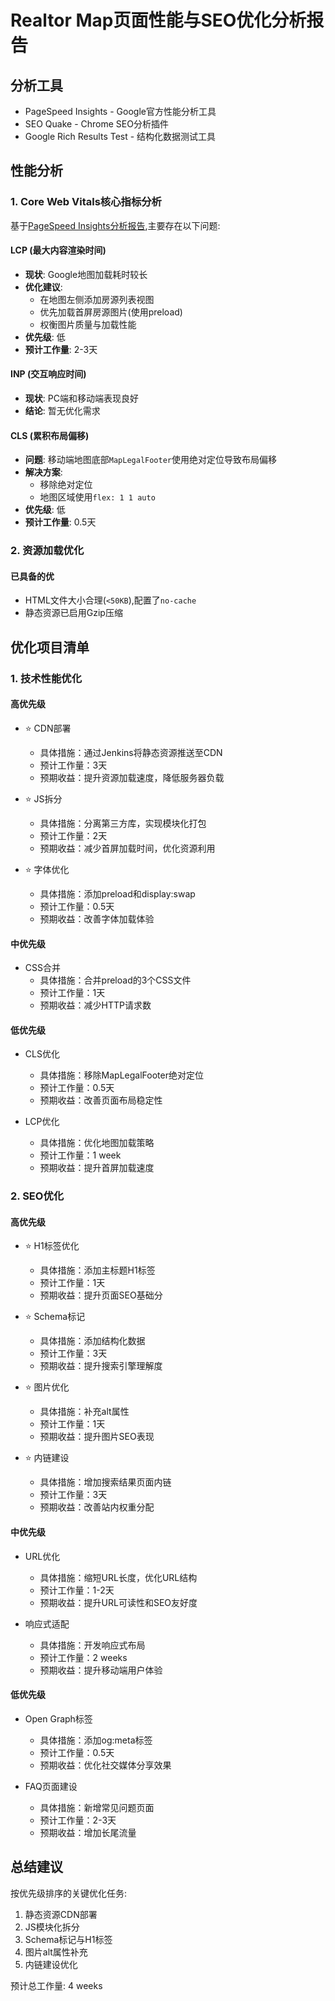 # Realtor Map页面性能与SEO优化分析报告

## 分析工具

- PageSpeed Insights - Google官方性能分析工具
- SEO Quake - Chrome SEO分析插件 
- Google Rich Results Test - 结构化数据测试工具

## 性能分析

### 1. Core Web Vitals核心指标分析

基于[PageSpeed Insights分析报告](https://pagespeed.web.dev/analysis/https-www-realtor-ca-map/du7wygetx0?form_factor=desktop),主要存在以下问题:

#### LCP (最大内容渲染时间)
- **现状**: Google地图加载耗时较长
- **优化建议**: 
  - 在地图左侧添加房源列表视图
  - 优先加载首屏房源图片(使用preload)
  - 权衡图片质量与加载性能
- **优先级**: 低
- **预计工作量**: 2-3天

#### INP (交互响应时间)
- **现状**: PC端和移动端表现良好
- **结论**: 暂无优化需求

#### CLS (累积布局偏移)
- **问题**: 移动端地图底部`MapLegalFooter`使用绝对定位导致布局偏移
- **解决方案**: 
  - 移除绝对定位
  - 地图区域使用`flex: 1 1 auto`
- **优先级**: 低
- **预计工作量**: 0.5天

### 2. 资源加载优化

#### 已具备的优
- HTML文件大小合理(`<50KB`),配置了`no-cache`
- 静态资源已启用Gzip压缩

## 优化项目清单

### 1. 技术性能优化

#### 高优先级
- ⭐ CDN部署
  - 具体措施：通过Jenkins将静态资源推送至CDN
  - 预计工作量：3天
  - 预期收益：提升资源加载速度，降低服务器负载

- ⭐ JS拆分
  - 具体措施：分离第三方库，实现模块化打包
  - 预计工作量：2天
  - 预期收益：减少首屏加载时间，优化资源利用

- ⭐ 字体优化
  - 具体措施：添加preload和display:swap
  - 预计工作量：0.5天
  - 预期收益：改善字体加载体验

#### 中优先级
- CSS合并
  - 具体措施：合并preload的3个CSS文件
  - 预计工作量：1天
  - 预期收益：减少HTTP请求数

#### 低优先级
- CLS优化
  - 具体措施：移除MapLegalFooter绝对定位
  - 预计工作量：0.5天
  - 预期收益：改善页面布局稳定性

- LCP优化
  - 具体措施：优化地图加载策略
  - 预计工作量：1 week
  - 预期收益：提升首屏加载速度

### 2. SEO优化

#### 高优先级
- ⭐ H1标签优化
  - 具体措施：添加主标题H1标签
  - 预计工作量：1天
  - 预期收益：提升页面SEO基础分

- ⭐ Schema标记
  - 具体措施：添加结构化数据
  - 预计工作量：3天
  - 预期收益：提升搜索引擎理解度

- ⭐ 图片优化
  - 具体措施：补充alt属性
  - 预计工作量：1天
  - 预期收益：提升图片SEO表现

- ⭐ 内链建设
  - 具体措施：增加搜索结果页面内链
  - 预计工作量：3天
  - 预期收益：改善站内权重分配

#### 中优先级
- URL优化
  - 具体措施：缩短URL长度，优化URL结构
  - 预计工作量：1-2天
  - 预期收益：提升URL可读性和SEO友好度

- 响应式适配
  - 具体措施：开发响应式布局
  - 预计工作量：2 weeks
  - 预期收益：提升移动端用户体验

#### 低优先级
- Open Graph标签
  - 具体措施：添加og:meta标签
  - 预计工作量：0.5天
  - 预期收益：优化社交媒体分享效果

- FAQ页面建设
  - 具体措施：新增常见问题页面
  - 预计工作量：2-3天
  - 预期收益：增加长尾流量

## 总结建议

按优先级排序的关键优化任务:
1. 静态资源CDN部署
2. JS模块化拆分
3. Schema标记与H1标签
4. 图片alt属性补充
5. 内链建设优化

预计总工作量: 4 weeks


